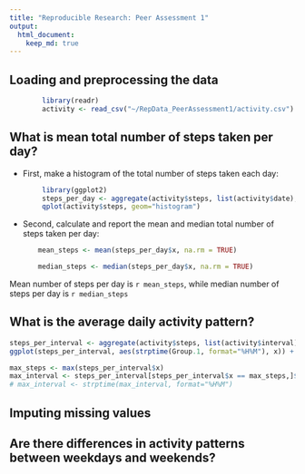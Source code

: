 ```yaml
---
title: "Reproducible Research: Peer Assessment 1"
output: 
  html_document:
    keep_md: true
---
```



## Loading and preprocessing the data
```r
        library(readr)
        activity <- read_csv("~/RepData_PeerAssessment1/activity.csv")
```


## What is mean total number of steps taken per day?
* First, make a histogram of the total number of steps taken each day:

```r
        library(ggplot2)
        steps_per_day <- aggregate(activity$steps, list(activity$date), sum)
        qplot(activity$steps, geom="histogram") 
```

* Second, calculate and report the mean and median total number of steps taken per day:

```r
       mean_steps <- mean(steps_per_day$x, na.rm = TRUE)
```
```r
       median_steps <- median(steps_per_day$x, na.rm = TRUE)
```
Mean number of steps per day is `r mean_steps`, while median number of steps per day is `r median_steps`

## What is the average daily activity pattern?

```r
steps_per_interval <- aggregate(activity$steps, list(activity$interval), function(x) {mean(x, na.rm = TRUE)})
ggplot(steps_per_interval, aes(strptime(Group.1, format="%H%M"), x)) + geom_line()+ xlab("Time") + ylab("Number of Steps")
```

```r
max_steps <- max(steps_per_interval$x)
max_interval <- steps_per_interval[steps_per_interval$x == max_steps,]$Group.1
# max_interval <- strptime(max_interval, format="%H%M")
```


## Imputing missing values



## Are there differences in activity patterns between weekdays and weekends?
